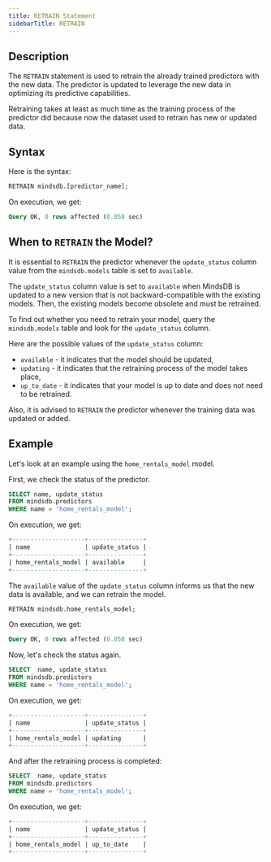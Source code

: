 ```yaml
---
title: RETRAIN Statement
sidebarTitle: RETRAIN
---
```


## Description

The `RETRAIN` statement is used to retrain the already trained predictors
with the new data. The predictor is updated to leverage the new data in
optimizing its predictive capabilities.

Retraining takes at least as much time as the training process of the predictor
did because now the dataset used to retrain has new or updated data.

## Syntax

Here is the syntax:

```sql
RETRAIN mindsdb.[predictor_name];
```

On execution, we get:

```sql
Query OK, 0 rows affected (0.058 sec)
```

## When to `RETRAIN` the Model?

It is essential to `RETRAIN` the predictor whenever the `update_status`
column value from the `mindsdb.models` table is set to `available`.

The `update_status` column value is set to `available` when MindsDB is updated to a new version that is not backward-compatible with the existing models.
Then, the existing models become obsolete and must be retrained.

To find out whether you need to retrain your model, query the
`mindsdb.models` table and look for the `update_status` column.

Here are the possible values of the `update_status` column:

- `available` - it indicates that the model should be updated,
- `updating` - it indicates that the retraining process of the model takes place,
- `up_to_date` - it indicates that your model is up to date and does not need to be retrained.

Also, it is advised to `RETRAIN` the predictor whenever the training data was updated or added.

## Example

Let's look at an example using the `home_rentals_model` model.

First, we check the status of the predictor.

```sql
SELECT name, update_status
FROM mindsdb.predictors
WHERE name = 'home_rentals_model';
```

On execution, we get:

```sql
+--------------------+---------------+
| name               | update_status |
+--------------------+---------------+
| home_rentals_model | available     |
+--------------------+---------------+
```

The `available` value of the `update_status` column informs us that the new data
is available, and we can retrain the model.

```sql
RETRAIN mindsdb.home_rentals_model;
```

On execution, we get:

```sql
Query OK, 0 rows affected (0.058 sec)
```

Now, let's check the status again.

```sql
SELECT  name, update_status
FROM mindsdb.predictors
WHERE name = 'home_rentals_model';
```

On execution, we get:

```sql
+--------------------+---------------+
| name               | update_status |
+--------------------+---------------+
| home_rentals_model | updating      |
+--------------------+---------------+
```

And after the retraining process is completed:

```sql
SELECT  name, update_status
FROM mindsdb.predictors
WHERE name = 'home_rentals_model';
```

On execution, we get:

```sql
+--------------------+---------------+
| name               | update_status |
+--------------------+---------------+
| home_rentals_model | up_to_date    |
+--------------------+---------------+
```
